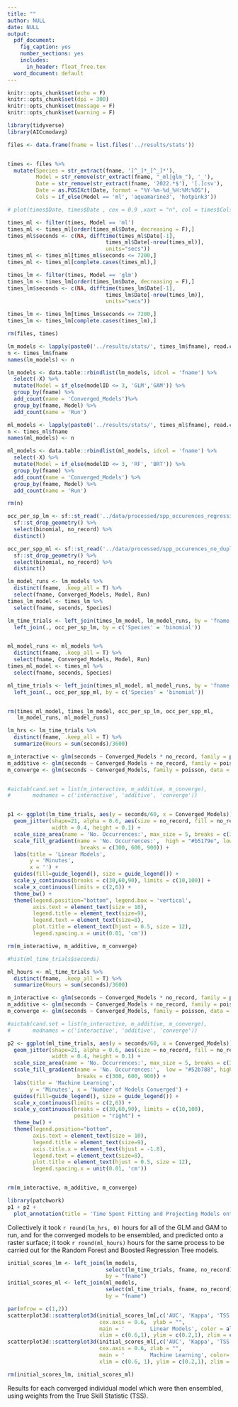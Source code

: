 ```yaml
---
title: ""
author: NULL
date: NULL
output:
  pdf_document:
    fig_caption: yes
    number_sections: yes
    includes:
      in_header: float_free.tex
  word_document: default
---
```



```r
knitr::opts_chunk$set(echo = F)
knitr::opts_chunk$set(dpi = 300) 
knitr::opts_chunk$set(message = F)
knitr::opts_chunk$set(warning = F)
```

```r
library(tidyverse)
library(AICcmodavg)
```


```r

files <- data.frame(fname = list.files('../results/stats'))


times <- files %>% 
  mutate(Species = str_extract(fname, '[^_]*_[^_]*'),
         Model = str_remove(str_extract(fname, "_ml|glm_"), '_'),
         Date = str_remove(str_extract(fname, '2022.*$'), '[.]csv'),
         Date = as.POSIXct(Date, format = "%Y-%m-%d_%H:%M:%OS"),
         Cols = if_else(Model == 'ml', 'aquamarine3', 'hotpink3'))

# plot(times$Date, times$Date , cex = 0.9 ,xaxt = "n", col = times$Cols )

times_ml <- filter(times, Model == 'ml')
times_ml <- times_ml[order(times_ml$Date, decreasing = F),]
times_ml$seconds <- c(NA, difftime(times_ml$Date[-1],
                               times_ml$Date[-nrow(times_ml)],
                               units="secs"))
times_ml <- times_ml[times_ml$seconds <= 7200,]
times_ml <- times_ml[complete.cases(times_ml),]

times_lm <- filter(times, Model == 'glm')
times_lm <- times_lm[order(times_lm$Date, decreasing = F),]
times_lm$seconds <- c(NA, difftime(times_lm$Date[-1],
                               times_lm$Date[-nrow(times_lm)],
                               units="secs"))

times_lm <- times_lm[times_lm$seconds <= 7200,]
times_lm <- times_lm[complete.cases(times_lm),]

rm(files, times)
```

```r

lm_models <- lapply(paste0('../results/stats/', times_lm$fname), read.csv)
n <- times_lm$fname
names(lm_models) <- n

lm_models <- data.table::rbindlist(lm_models, idcol = 'fname') %>% 
  select(-X) %>% 
  mutate(Model = if_else(modelID <= 3, 'GLM','GAM')) %>% 
  group_by(fname) %>% 
  add_count(name = 'Converged_Models')%>% 
  group_by(fname, Model) %>% 
  add_count(name = 'Run')

ml_models <- lapply(paste0('../results/stats/', times_ml$fname), read.csv)
n <- times_ml$fname
names(ml_models) <- n

ml_models <- data.table::rbindlist(ml_models, idcol = 'fname') %>% 
  select(-X) %>% 
  mutate(Model = if_else(modelID <= 3, 'RF', 'BRT')) %>%  
  group_by(fname) %>% 
  add_count(name = 'Converged_Models') %>% 
  group_by(fname, Model) %>% 
  add_count(name = 'Run')

rm(n)
```


```r

occ_per_sp_lm <- sf::st_read('../data/processed/spp_occurences_regression.shp', quiet = T) %>% 
  sf::st_drop_geometry() %>% 
  select(binomial, no_record) %>% 
  distinct()

occ_per_spp_ml <- sf::st_read('../data/processed/spp_occurences_no_duplicates.shp', quiet = T) %>% 
  sf::st_drop_geometry() %>% 
  select(binomial, no_record) %>% 
  distinct()

```


```r

lm_model_runs <- lm_models %>% 
  distinct(fname, .keep_all = T) %>% 
  select(fname, Converged_Models, Model, Run)
times_lm_model <- times_lm %>% 
  select(fname, seconds, Species)

lm_time_trials <- left_join(times_lm_model, lm_model_runs, by = 'fname') %>% 
  left_join(., occ_per_sp_lm, by = c('Species' = 'binomial'))


ml_model_runs <- ml_models %>% 
  distinct(fname, .keep_all = T) %>% 
  select(fname, Converged_Models, Model, Run)
times_ml_model <- times_ml %>% 
  select(fname, seconds, Species)

ml_time_trials <- left_join(times_ml_model, ml_model_runs, by = 'fname') %>% 
  left_join(., occ_per_spp_ml, by = c('Species' = 'binomial'))


rm(times_ml_model, times_lm_model, occ_per_sp_lm, occ_per_spp_ml, 
   lm_model_runs, ml_model_runs)
```


```r

lm_hrs <- lm_time_trials %>% 
  distinct(fname, .keep_all = T) %>% 
  summarize(Hours = sum(seconds)/3600)

m_interactive <- glm(seconds ~ Converged_Models * no_record, family = poisson, data = lm_time_trials)
m_additive <- glm(seconds ~ Converged_Models + no_record, family = poisson, data = lm_time_trials)
m_converge <- glm(seconds ~ Converged_Models, family = poisson, data = lm_time_trials)


#aictab(cand.set = list(m_interactive, m_additive, m_converge),
#       modnames = c('interactive', 'additive', 'converge'))


p1 <- ggplot(lm_time_trials, aes(y = seconds/60, x = Converged_Models)) +
  geom_jitter(shape=21, alpha = 0.6, aes(size = no_record, fill = no_record), 
              width = 0.4, height = 0.1) +
  scale_size_area(name = 'No. Occurrences:', max_size = 5, breaks = c(300, 600, 900)) +
  scale_fill_gradient(name = 'No. Occurrences:',  high = "#b5179e", low = "#3f37c9", 
                       breaks = c(300, 600, 900)) +
  labs(title = 'Linear Models', 
       y = 'Minutes',
       x = '') +
  guides(fill=guide_legend(), size = guide_legend()) +
  scale_y_continuous(breaks = c(30,60,90), limits = c(10,100)) +
  scale_x_continuous(limits = c(2,6)) +
  theme_bw() +
  theme(legend.position="bottom", legend.box = 'vertical',
        axis.text = element_text(size = 10),
        legend.title = element_text(size=9),
        legend.text = element_text(size=8),
        plot.title = element_text(hjust = 0.5, size = 12),
        legend.spacing.x = unit(0.01, 'cm'))

rm(m_interactive, m_additive, m_converge)
```

```r
#hist(ml_time_trials$seconds)

ml_hours <- ml_time_trials %>% 
  distinct(fname, .keep_all = T) %>% 
  summarize(Hours = sum(seconds)/3600)

m_interactive <- glm(seconds ~ Converged_Models * no_record, family = poisson, data = ml_time_trials)
m_additive <- glm(seconds ~ Converged_Models + no_record, family = poisson, data = ml_time_trials)
m_converge <- glm(seconds ~ Converged_Models, family = poisson, data = ml_time_trials)

#aictab(cand.set = list(m_interactive, m_additive, m_converge),
#       modnames = c('interactive', 'additive', 'converge'))

p2 <- ggplot(ml_time_trials, aes(y = seconds/60, x = Converged_Models)) +
  geom_jitter(shape=21, alpha = 0.6, aes(size = no_record, fill = no_record), 
              width = 0.4, height = 0.1) +
  scale_size_area(name = 'No. Occurrences:', max_size = 5, breaks = c(300, 600, 900)) +
  scale_fill_gradient(name = 'No. Occurrences:',  low = "#52b788", high = "#1b4332", 
                      breaks = c(300, 600, 900)) +
  labs(title = 'Machine Learning',
       y = 'Minutes', x = 'Number of Models Converged') +
  guides(fill=guide_legend(), size = guide_legend()) +
  scale_x_continuous(limits = c(2,6)) +
  scale_y_continuous(breaks = c(30,60,90), limits = c(10,100), 
                     position = "right") +
  theme_bw() +
  theme(legend.position="bottom",
        axis.text = element_text(size = 10),
        legend.title = element_text(size=9),
        axis.title.x = element_text(hjust = -1.8),
        legend.text = element_text(size=8),
        plot.title = element_text(hjust = 0.5, size = 12),
        legend.spacing.x = unit(0.01, 'cm'))


rm(m_interactive, m_additive, m_converge)
```



```r
library(patchwork)
p1 + p2 + 
  plot_annotation(title = 'Time Spent Fitting and Projecting Models onto Gridded Surfaces')

```


Collectively it took `r round(lm_hrs, 0)` hours for all of the GLM and GAM to run, and for the converged models to be ensembled, and predicted onto a raster surface; it took `r round(ml_hours)` hours for the same process to be carried out for the Random Forest and Boosted Regression Tree models. 

```r

initial_scores_lm <- left_join(lm_models, 
                               select(lm_time_trials, fname, no_record),
                               by = "fname")
initial_scores_ml <- left_join(ml_models,
                               select(ml_time_trials, fname, no_record), 
                               by = "fname")

par(mfrow = c(1,2))
scatterplot3d::scatterplot3d(initial_scores_lm[,c('AUC', 'Kappa', 'TSS')], 
                             cex.axis = 0.6,  ylab = "",
                             main = '        Linear Models', color = alpha('#b5179e', 0.25),
                             xlim = c(0.6,1), ylim = c(0.2,1), zlim = c(0.2,1))
scatterplot3d::scatterplot3d(initial_scores_ml[,c('AUC', 'Kappa', 'TSS')], 
                             cex.axis = 0.6, zlab = "",
                             main = '        Machine Learning', color= alpha('#1b4332', 0.25),
                             xlim = c(0.6, 1), ylim = c(0.2,1), zlim = c(0.2,1))

rm(initial_scores_lm, initial_scores_ml)
```

Results for each converged individual model which were then ensembled, using weights from the True Skill Statistic (TSS). 

```r

```

